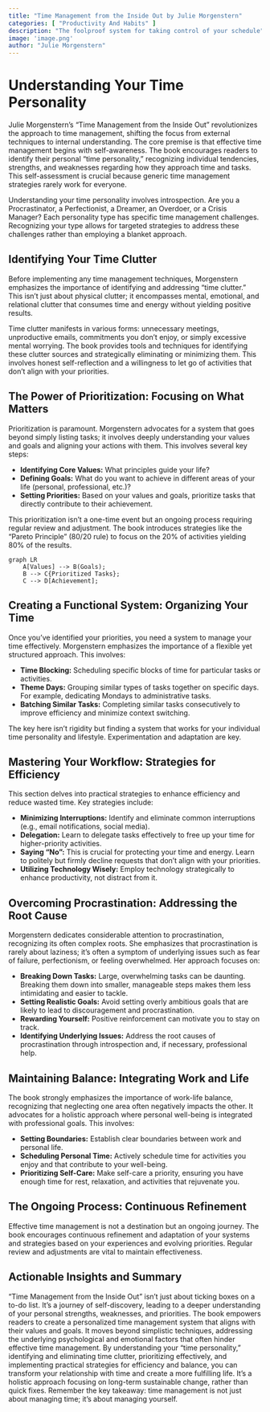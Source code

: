 ```yaml
---
title: "Time Management from the Inside Out by Julie Morgenstern"
categories: [ "Productivity And Habits" ]
description: "The foolproof system for taking control of your schedule"
image: 'image.png'
author: "Julie Morgenstern"
---
```

# Understanding Your Time Personality

Julie Morgenstern's "Time Management from the Inside Out" revolutionizes the approach to time management, shifting the focus from external techniques to internal understanding.  The core premise is that effective time management begins with self-awareness.  The book encourages readers to identify their personal "time personality," recognizing individual tendencies, strengths, and weaknesses regarding how they approach time and tasks. This self-assessment is crucial because generic time management strategies rarely work for everyone.

Understanding your time personality involves introspection.  Are you a Procrastinator, a Perfectionist, a Dreamer, an Overdoer, or a Crisis Manager?  Each personality type has specific time management challenges.  Recognizing your type allows for targeted strategies to address these challenges rather than employing a blanket approach.

## Identifying Your Time Clutter

Before implementing any time management techniques, Morgenstern emphasizes the importance of identifying and addressing "time clutter."  This isn't just about physical clutter; it encompasses mental, emotional, and relational clutter that consumes time and energy without yielding positive results.

Time clutter manifests in various forms:  unnecessary meetings, unproductive emails, commitments you don't enjoy, or simply excessive mental worrying. The book provides tools and techniques for identifying these clutter sources and strategically eliminating or minimizing them. This involves honest self-reflection and a willingness to let go of activities that don't align with your priorities.

##  The Power of Prioritization:  Focusing on What Matters

Prioritization is paramount. Morgenstern advocates for a system that goes beyond simply listing tasks; it involves deeply understanding your values and goals and aligning your actions with them.  This involves several key steps:

* **Identifying Core Values:** What principles guide your life?
* **Defining Goals:** What do you want to achieve in different areas of your life (personal, professional, etc.)?
* **Setting Priorities:**  Based on your values and goals, prioritize tasks that directly contribute to their achievement.

This prioritization isn't a one-time event but an ongoing process requiring regular review and adjustment.  The book introduces strategies like the "Pareto Principle" (80/20 rule) to focus on the 20% of activities yielding 80% of the results.

```mermaid
graph LR
    A[Values] --> B(Goals);
    B --> C{Prioritized Tasks};
    C --> D[Achievement];
```

##  Creating a Functional System:  Organizing Your Time

Once you've identified your priorities, you need a system to manage your time effectively. Morgenstern emphasizes the importance of a flexible yet structured approach.  This involves:

* **Time Blocking:**  Scheduling specific blocks of time for particular tasks or activities.
* **Theme Days:**  Grouping similar types of tasks together on specific days.  For example, dedicating Mondays to administrative tasks.
* **Batching Similar Tasks:**  Completing similar tasks consecutively to improve efficiency and minimize context switching.

The key here isn't rigidity but finding a system that works for your individual time personality and lifestyle.  Experimentation and adaptation are key.


## Mastering Your Workflow:  Strategies for Efficiency

This section delves into practical strategies to enhance efficiency and reduce wasted time. Key strategies include:

* **Minimizing Interruptions:**  Identify and eliminate common interruptions (e.g., email notifications, social media).
* **Delegation:**  Learn to delegate tasks effectively to free up your time for higher-priority activities.
* **Saying "No":**  This is crucial for protecting your time and energy.  Learn to politely but firmly decline requests that don't align with your priorities.
* **Utilizing Technology Wisely:**  Employ technology strategically to enhance productivity, not distract from it.


##  Overcoming Procrastination:  Addressing the Root Cause

Morgenstern dedicates considerable attention to procrastination, recognizing its often complex roots. She emphasizes that procrastination is rarely about laziness; it's often a symptom of underlying issues such as fear of failure, perfectionism, or feeling overwhelmed.  Her approach focuses on:

* **Breaking Down Tasks:**  Large, overwhelming tasks can be daunting.  Breaking them down into smaller, manageable steps makes them less intimidating and easier to tackle.
* **Setting Realistic Goals:**  Avoid setting overly ambitious goals that are likely to lead to discouragement and procrastination.
* **Rewarding Yourself:**  Positive reinforcement can motivate you to stay on track.
* **Identifying Underlying Issues:**  Address the root causes of procrastination through introspection and, if necessary, professional help.

##  Maintaining Balance:  Integrating Work and Life

The book strongly emphasizes the importance of work-life balance, recognizing that neglecting one area often negatively impacts the other. It advocates for a holistic approach where personal well-being is integrated with professional goals.  This involves:

* **Setting Boundaries:**  Establish clear boundaries between work and personal life.
* **Scheduling Personal Time:**  Actively schedule time for activities you enjoy and that contribute to your well-being.
* **Prioritizing Self-Care:**  Make self-care a priority, ensuring you have enough time for rest, relaxation, and activities that rejuvenate you.

##  The Ongoing Process:  Continuous Refinement

Effective time management is not a destination but an ongoing journey.  The book encourages continuous refinement and adaptation of your systems and strategies based on your experiences and evolving priorities.  Regular review and adjustments are vital to maintain effectiveness.


## Actionable Insights and Summary

"Time Management from the Inside Out" isn't just about ticking boxes on a to-do list. It's a journey of self-discovery, leading to a deeper understanding of your personal strengths, weaknesses, and priorities. The book empowers readers to create a personalized time management system that aligns with their values and goals.  It moves beyond simplistic techniques, addressing the underlying psychological and emotional factors that often hinder effective time management.  By understanding your "time personality," identifying and eliminating time clutter, prioritizing effectively, and implementing practical strategies for efficiency and balance, you can transform your relationship with time and create a more fulfilling life.  It's a holistic approach focusing on long-term sustainable change, rather than quick fixes. Remember the key takeaway:  time management is not just about managing time; it's about managing yourself.

